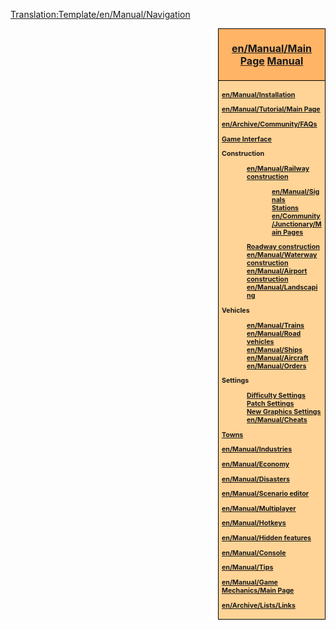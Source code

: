 <noinclude>[[Translation:Template/en/Manual/Navigation]]</noinclude><div style="float:right; padding-left:12px; background:#ffffff;">
<div style="width:160px; border:1px solid #000000; background:#ffb466; padding:5px; -moz-border-radius-topleft:5px; -moz-border-radius-topright:5px; font-size: 12pt;">
<center><strong><font size="3">[[en/Manual/Main Page]] [[en/Manual/Main Page|Manual]]</font></strong></center>
</div>
<div style="width:160px;  border:1px solid black; border-top-width: 0px; background:#ffd496; padding:5px; -moz-border-radius-bottomleft:5px; -moz-border-radius-bottomright:8px; font-size: 8pt;">
<strong>
[[en/Manual/Installation]]

[[en/Manual/Tutorial/Main Page]]

[[en/Archive/Community/FAQ]]s

[[en/Manual/Game interface|Game Interface]]

Construction
:[[en/Manual/Railway construction]]
::[[en/Manual/Signals]]
::[[en/Manual/Railway station|Stations]]
::[[en/Community/Junctionary/Main Page]]s
:[[en/Manual/Roadway construction|Roadway&nbsp;construction]]
:[[en/Manual/Waterway construction]]
:[[en/Manual/Airport construction]]
:[[en/Manual/Landscaping]]

Vehicles
:[[en/Manual/Trains]]
:[[en/Manual/Road vehicles]]
:[[en/Manual/Ships]]
:[[en/Manual/Aircraft]]
:[[en/Manual/Orders]]

Settings
:[[en/Archive/Manual/Settings/Difficulty|Difficulty Settings]]
:[[en/Community/Patches/Patches|Patch Settings]]
:[[en/Manual/NewGRF|New Graphics Settings]]
:[[en/Manual/Cheats]]

[[en/Manual/Towns|Towns]]

[[en/Manual/Industries]]

[[en/Manual/Economy]]

[[en/Manual/Disasters]]

[[en/Manual/Scenario editor]]

[[en/Manual/Multiplayer]]

[[en/Manual/Hotkeys]]

[[en/Manual/Hidden features]]

[[en/Manual/Console]]

[[en/Manual/Tips]]

[[en/Manual/Game Mechanics/Main Page]]

[[en/Archive/Lists/Links]]
</strong>
</div>
</div>